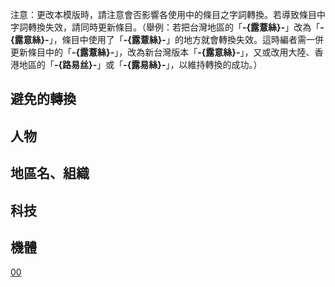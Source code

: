 {{CGroupH|name=Gundam00|desc=機動戰士GUNDAM00}}<noinclude>
[[Category:ACG公共轉換組模板|{{SUBPAGENAME}}]][[Category:GUNDAM 00| ]][[Category:GUNDAM|00]]

注意：更改本模版時，請注意會否影響各使用中的條目之字詞轉換。若導致條目中字詞轉換失效，請同時更新條目。（舉例：若把台灣地區的「'''-{露薏絲}-'''」改為「'''-{露意絲}-'''」，條目中使用了「'''-{露薏絲}-'''」的地方就會轉換失效。這時編者需一併更新條目中的「'''-{露薏絲}-'''」，改為新台灣版本「'''-{露意絲}-'''」，又或改用大陸、香港地區的「'''-{路易丝}-'''」或「'''-{露易絲}-'''」，以維持轉換的成功。）

==避免的轉換==
</noinclude>
{{CNoteA|zh:GUNDAM 00; zh-hans:高达00; zh-tw:鋼彈00; zh-hk:高達00}}
{{CNoteA|zh-cn:天人; zh-tw:天上人; zh-hk:天人}}
{{CNoteA|zh:Gundam Meister; zh-cn:Gundam Meister; zh-tw:鋼彈尖兵; zh-hk:高達使者}}
{{CNoteA|zh:座天使Gundam Meister; zh-cn:座天使Gundam Meister; zh-tw:座天使鋼彈尖兵; zh-hk:斯洛尼高達使者}}
{{CNoteA|zh-cn:无差别; zh-tw:無差別; zh-hk:隨機}}<noinclude>

==人物==
</noinclude>
{{CNoteA|zh-cn:伊奥利亚; zh-tw:伊歐利亞; zh-hk:伊奧里亞}}
{{CNoteA|zh-cn:修罕贝格; zh-tw:修罕貝克; zh-hk:舒格堡}}
{{CNoteA|zh-cn:清英; zh-tw:塞耶; zh-hk:塞爾}}
{{CNoteA|zh-cn:索兰; zh-tw:索朗; zh-hk:索蘭}}
{{CNoteA|zh-cn:易卜拉欣; zh-tw:伊布拉欽; zh-hk:以巴謙}}
{{CNoteA|zh-cn:卡马尔; zh-tw:卡馬爾; zh-hk:卡馬爾}}
{{CNoteA|zh-cn:马杰利夫; zh-tw:馬吉利夫; zh-hk:馬捷利夫}}
{{CNoteA|zh-cn:洛克昂; zh-tw:洛克昂; zh-hk:洛奧}}
{{CNoteA|zh-cn:斯特拉托斯; zh-tw:史特拉托斯; zh-hk:史當斯}}
{{CNoteA|zh-cn:狄兰迪; zh-tw:狄蘭迪; zh-hk:狄蘭提}}
{{CNoteA|zh-cn:阿雷路亚; zh-tw:阿雷路亞; zh-hk:阿路耶}}
{{CNoteA|zh-cn:哈普提兹姆; zh-tw:帕普提茲姆; zh-hk:哈帝姆}}
{{CNoteA|zh-cn:哈雷路亚; zh-tw:哈雷路亞; zh-hk:哈路耶}}
{{CNoteA|zh-cn:实验体; zh-tw:受驗體; zh-hk:實驗體}}
{{CNoteA|zh-cn:提耶利亚; zh-tw:提耶利亞; zh-hk:迪尼亞}}
{{CNoteA|zh-cn:厄德; zh-tw:厄德; zh-hk:艾迪}}
{{CNoteA|zh-cn:诺列加; zh-tw:諾瑞加; zh-hk:洛尼嘉}}
{{CNoteA|zh-cn:克里斯蒂娜; zh-tw:克莉絲汀; zh-hk:姬絲汀娜}}
{{CNoteA|zh-cn:雪拉; zh-tw:席耶拉; zh-hk:西拉}}
{{CNoteA|zh-cn:菲尔特; zh-tw:菲特; zh-hk:菲特}}
{{CNoteA|zh-cn:格雷斯; zh-tw:葛瑞斯; zh-hk:古莉絲}}
{{CNoteA|zh-cn:拉塞; zh-tw:雷瑟; zh-hk:拉撒}}
{{CNoteA|zh-cn:艾恩; zh-tw:艾翁; zh-hk:埃昂}}
{{CNoteA|zh-cn:利希腾达尔; zh-tw:里西典達爾; zh-hk:利比達路}}
{{CNoteA|zh-cn:蔡利; zh-tw:傑利; zh-hk:祖力}}
{{CNoteA|zh-cn:伊恩; zh-tw:伊恩; zh-hk:以仁}}
{{CNoteA|zh-cn:瓦斯提; zh-tw:瓦斯提; zh-hk:華斯迪}}
{{CNoteA|zh-cn:乔伊斯; zh-tw:瓊斯; zh-hk:載思}}
{{CNoteA|zh-cn:莫雷诺; zh-tw:莫雷諾; zh-hk:摩連勞}}
{{CNoteA|zh-cn:亚历杭德罗; zh-tw:亞歷漢卓; zh-hk:亞歷山杜}}
{{CNoteA|zh-cn:科纳; zh-tw:科納; zh-hk:高拿}}
{{CNoteA|zh-cn:特里尼迪; zh-tw:崔尼提; zh-hk:東尼迪}}
{{CNoteA|zh-cn:米海尔; zh-tw:米歇爾; zh-hk:米凱魯}}
{{CNoteA|zh-cn:利邦兹; zh-tw:里朋斯; zh-hk:利保遜}}
{{CNoteA|zh-cn:阿尔马克; zh-tw:阿爾馬克; zh-hk:阿路瑪古}}
{{CNoteA|zh-cn:拉格纳; zh-tw:拉古納; zh-hk:拉古拿}}
{{CNoteA|zh-cn:哈维; zh-tw:哈維; zh-hk:夏維}}
{{CNoteA|zh-cn:格拉汉姆; zh-tw:葛拉漢; zh-hk:古萊哈姆}}
{{CNoteA|zh-cn:艾卡; zh-tw:耶卡; zh-hk:依卡}}
{{CNoteA|zh-cn:雷夫; zh-tw:雷夫; zh-hk:利斐}}
{{CNoteA|zh-cn:埃夫曼; zh-tw:艾夫曼; zh-hk:愛夫曼}}
{{CNoteA|zh-cn:霍华德; zh-tw:霍華德; zh-hk:侯活}}
{{CNoteA|zh-cn:梅森; zh-tw:梅森; zh-hk:馬遜}}
{{CNoteA|zh-cn:达利尔; zh-tw:戴瑞爾; zh-hk:達尼}}   
{{CNoteA|zh-cn:达奇; zh-tw:道奇; zh-hk:多治}}   
{{CNoteA|zh-cn:约书亚; zh-tw:約書亞; zh-hk:佐書亞}}   
{{CNoteA|zh-cn:爱德华兹; zh-tw:愛德華茲; zh-hk:愛德華茲}}   
{{CNoteA|zh-cn:布莱昂; zh-tw:布萊安; zh-hk:拜仁}}
{{CNoteA|zh-cn:斯泰格迈尔; zh-tw:施特格邁爾; zh-hk:石邁雅}}
{{CNoteA|zh-cn:卡内基; zh-tw:卡內基; zh-hk:卡拿基}}
{{CNoteA|zh-cn:约瑟夫; zh-tw:約瑟夫; zh-hk:祖樹富}}
{{CNoteA|zh-cn:史密斯; zh-tw:史密斯; zh-hk:史密夫}}
{{CNoteA|zh-cn:谢尔盖; zh-tw:謝爾蓋; zh-hk:撒基}}
{{CNoteA|zh-cn:斯米诺夫; zh-tw:斯米爾諾夫; zh-hk:施米洛夫}}
{{CNoteA|zh-cn:皮利斯; zh-tw:皮利斯; zh-hk:皮里斯}}
{{CNoteA|zh-cn:帕特里克; zh-tw:派屈克; zh-hk:柏齊}}
{{CNoteA|zh-cn:克拉萨瓦; zh-tw:克拉桑瓦; zh-hk:歌拉沙禾}}
{{CNoteA|zh-cn:卡蒂; zh-tw:卡蒂; zh-hk:嘉蒂}}
{{CNoteA|zh-cn:玛内金; zh-tw:馬涅欽; zh-hk:縵尼琨}}
{{CNoteA|zh-cn:阿里; zh-tw:阿里; zh-hk:亞里}}
{{CNoteA|zh-cn:阿尔; zh-tw:亞爾; zh-hk:艾露}}
{{CNoteA|zh-cn:萨谢斯; zh-tw:沙瑟斯; zh-hk:撒祖斯}}
{{CNoteA|zh-cn:玛丽娜; zh-tw:瑪莉娜; zh-hk:瑪莉娜}}
{{CNoteA|zh-cn:伊斯梅尔; zh-tw:伊士麥; zh-hk:伊斯梅爾}}
{{CNoteA|zh-cn:席琳; zh-tw:希琳; zh-hk:珍妮}}
{{CNoteA|zh-cn:巴弗提亚尔; zh-tw:巴夫提亞爾; zh-hk:巴布迪札}}
{{CNoteA|zh-cn:马苏德; zh-tw:馬蘇德; zh-hk:馬示德}}
{{CNoteA|zh-cn:拉赫马迪; zh-tw:拉夫邁迪; zh-hk:立瑪帝}}
{{CNoteA|zh-cn:克罗斯洛德; zh-tw:克洛斯羅德; zh-hk:確士路}}
{{CNoteA|zh-cn:路易丝; zh-tw:露意絲; zh-hk:露易絲}}
{{CNoteA|zh-cn:哈勒维; zh-tw:哈利維; zh-hk:夏利雲}}
{{CNoteA|zh-cn:里捷涅; zh-tw:利傑尼; zh-hk:偉真拿}}
{{CNoteA|zh-cn:雷杰塔; zh-tw:瑞傑塔; zh-hk:來傑佗}}
{{CNoteA|zh-cn:米雷娜; zh-tw:蜜蕾娜; zh-hk:妙麗娜}}
{{CNoteA|zh-cn:琳达; zh-tw:琳達; zh-hk:蓮達}}
{{CNoteA|zh-cn:玛利; zh-tw:瑪莉; zh-hk:瑪莉}}
{{CNoteA|zh-cn:帕法西; zh-tw:帕法西; zh-hk:珀華詩}}
{{CNoteA|zh-cn:安德列; zh-tw:安德列; zh-hk:安柱}}
{{CNoteA|zh-cn:凯利; zh-tw:蓋瑞; zh-hk:基利}}
{{CNoteA|zh-cn:比亚基; zh-tw:比亞吉; zh-hk:比亞治}}
{{CNoteA|zh-cn:明中尉; zh-tw:米中尉; zh-hk:明中尉}}
{{CNoteA|zh-cn:艾纽; zh-tw:艾紐; zh-hk:艾燎}}
{{CNoteA|zh-cn:雷特纳尔; zh-tw:利特納; zh-hk:衛端拿}}
{{CNoteA|zh-cn:里维夫; zh-tw:里凡穆; zh-hk:利維復}}
{{CNoteA|zh-cn:里维尔; zh-tw:利華弗; zh-hk:利維恢}}
{{CNoteA|zh-cn:布林格; zh-tw:布林格; zh-hk:佈榮}}
{{CNoteA|zh-cn:斯特比提; zh-tw:史塔比迪; zh-hk:司德庇定}}
{{CNoteA|zh-cn:希林格; zh-tw:希林格; zh-hk:曉寧}}
{{CNoteA|zh-cn:凯尔; zh-tw:凱爾; zh-hk:恪雅}}
{{CNoteA|zh-cn:迪梵; zh-tw:狄華因; zh-hk:迪梵}}
{{CNoteA|zh-cn:诺瓦; zh-tw:諾瓦; zh-hk:諾華}}
{{CNoteA|zh-cn:庞格; zh-tw:龐格; zh-hk:鵬}}
{{CNoteA|zh-cn:赫丘利; zh-tw:赫丘利; zh-hk:海格利}}
{{CNoteA|zh-cn:荷马; zh-tw:荷馬; zh-hk:賀馬}}
{{CNoteA|zh-cn:艾伯; zh-tw:艾伯; zh-hk:阿巴}}
{{CNoteA|zh-cn:林特; zh-tw:林特; zh-hk:連特}}
{{CNoteA|zh-cn:吉尼; zh-tw:吉尼; zh-hk:子甯}}
{{CNoteA|zh-cn:克劳斯; zh-tw:克勞斯; zh-hk:古拉斯}}
{{CNoteA|zh-cn:葛拉德; zh-tw:葛拉德; zh-hk:恪立}}
{{CNoteA|zh-cn:艾米利欧; zh-tw:艾米利歐; zh-hk:艾密利奧}}
{{CNoteA|zh-cn:雷比西; zh-tw:雷比西; zh-hk:禮比思}}
{{CNoteA|zh-cn:笛卡尔;zh-tw:笛卡兒; zh-hk:迪卡杜}}
{{CNoteA|zh-cn:沙曼;zh-tw:雪曼; zh-hk:沙曼}}<noinclude>

==地區名、組織==
</noinclude>
{{CNoteA|zh-cn:地球联邦; zh-tw:地球聯邦; zh-hk:地球聯邦}}
{{CNoteA|zh-cn:联合国; zh-tw:聯合國; zh-hk:聯合國}}
{{CNoteA|zh-cn:联合; zh-tw:聯合; zh-hk:聯邦}}
{{CNoteA|zh-cn:新欧洲共同体; zh-tw:新歐洲共同體; zh-hk:新歐盟}}
{{CNoteA|zh-cn:阿扎迪斯坦; zh-tw:阿札迪斯坦; zh-hk:阿扎迪斯坦}}
{{CNoteA|zh-cn:库尔吉斯; zh-tw:庫爾吉斯; zh-hk:古路捷斯}}
{{CNoteA|zh-cn:塔利比亚; zh-tw:塔利比亞; zh-hk:塔利比}}
{{CNoteA|zh-cn:莫拉利亚; zh-tw:摩拉利亞; zh-hk:摩拉尼亞}}
{{CNoteA|zh-cn:真爱尔兰共和军; zh-tw:真愛爾蘭共和軍; zh-hk:真愛爾蘭共和軍}}
{{CNoteA|zh:La Edenra; zh-tw:拉·伊甸拉; zh-hk:拉·伊甸}}
{{CNoteA|zh:GUNDAM調查隊; zh-cn:高达调查队; zh-tw:鋼彈調查隊; zh-hk:高達專責調查隊伍}}
{{CNoteA|zh:Overflags; zh-cn:超越旗帜式;zh-tw:超限旗幟部隊; zh-hk:超限布勒部隊（Overflags）}}
{{CNoteA|zh:旗幟戰鬥員; zh-cn:旗帜战斗员; zh-tw:旗幟戰鬥員; zh-hk:布勒戰士}}
{{CNoteA|zh:「Trinity」; zh-cn:「特里尼迪」; zh-tw:「崔尼提」; zh-hk:「東尼迪小隊」}}
{{CNoteA|zh:Trinity; zh-cn:特里尼迪; zh-tw:崔尼提; zh-hk:東尼迪}}
{{CNoteA|zh-cn:超人机关; zh-tw:超兵機關; zh-hk:超人機關}}
{{CNoteA|zh-cn:Iris公司; zh-tw:艾利斯公司; zh-hk:彩虹女神兵工廠}}
{{CNoteA|zh-cn:艾奥瓦; zh-tw:愛荷華; zh-hk:愛荷華}}
{{CNoteA|zh-cn:弗吉尼亚; zh-tw:維吉尼亞; zh-hk:維珍尼亞}}
{{CNoteA|zh-cn:伊利诺伊; zh-tw:伊利諾; zh-hk:伊利諾伊}}
{{CNoteA|zh-cn:变革者; zh-tw:變革者; zh-hk:變革者}}
{{CNoteA|zh-cn:纯源; zh-tw:純源; zh-hk:卡達隆}}<noinclude>

==科技==
</noinclude>
{{CNoteA|zh:Veda; zh-cn:维达; zh-tw:吠陀; zh-hk:韋達}}
{{CNoteA|zh-cn:轨道电梯; zh-tw:軌道電梯; zh-hk:軌道電梯}}
{{CNoteA|zh-cn:E-碳; zh-tw:E-碳纖維; zh-hk:E-碳素}}
{{CNoteA|zh:TD Blanket; zh-hk:TD包圍組件}}
{{CNoteA|zh:機動堡壘; zh-hk:機動裝甲}}
{{CNoteA|zh:線性; zh-hk:磁懸浮}}
{{CNoteA|zh:線性列車; zh-hk:磁懸浮列車}}
{{CNoteA|zh-cn:炮; zh-tw:炮; zh-hk:炮}}
{{CNoteA|zh-cn:火箭炮; zh-tw:火箭炮; zh-hk:大炮}}
{{CNoteA|zh-cn:轰击模式; zh-tw:重火力模式; zh-hk:轟擊模式}}
{{CNoteA|zh:粒子束; zh-cn:粒子束; zh-tw:光束; zh-hk:鐳射}}
{{CNoteA|zh:雷射; zh-cn:雷射; zh-tw:雷射; zh-hk:激光}}
{{CNoteA|zh-cn:容器; zh-tw:電容器; zh-hk:容器}}
{{CNoteA|zh-cn:儲藏槽; zh-tw:儲藏槽; zh-hk:儲藏器}}
{{CNoteA|zh-cn:Memento Mori; zh-tw:死兆炮; zh-hk:Memento Mori}}
{{CNoteA|zh-cn:翼狀; zh-tw:鰭片; zh-hk:翼狀}}
<noinclude>

==機體==
</noinclude>
{{CNoteA|zh:GUNDAM;zh-hans:高达;zh-hk:高達;zh-tw:鋼彈;}}
{{CNoteA|zh:0 GUNDAM;zh-hans:0高达;zh-hk:0高達;zh-tw:0鋼彈;}}
{{CNoteA|zh:1 GUNDAM;zh-hans:1高达;zh-hk:1高達;zh-tw:1鋼彈;}}
{{CNoteA|zh:1.5 GUNDAM;zh-hans:1.5高达;zh-hk:1.5高達;zh-tw:1.5鋼彈;}}
{{CNoteA|zh:能天使GUNDAM;zh-cn:能天使高达;zh-tw:能天使鋼彈;zh-hk:高達艾斯亞;}}
{{CNoteA|zh:GUNDAM艾斯亞;zh-cn:能天使高达;zh-tw:能天使鋼彈;zh-hk:高達艾斯亞;}}
{{CNoteA|zh:力天使GUNDAM;zh-cn:力天使高达;zh-tw:力天使鋼彈;zh-hk:高達戴勒米;}}
{{CNoteA|zh:GUNDAM戴勒米;zh-cn:力天使高达;zh-tw:力天使鋼彈;zh-hk:高達戴勒米;}}
{{CNoteA|zh:主天使GUNDAM;zh-cn:主天使高达;zh-tw:主天使鋼彈;zh-hk:高達基里昂斯;}}
{{CNoteA|zh:GUNDAM基里昂斯;zh-cn:主天使高达;zh-tw:主天使鋼彈;zh-hk:高達基里昂斯;}}
{{CNoteA|zh:德天使GUNDAM;zh-cn:德天使高达;zh-tw:德天使鋼彈;zh-hk:高達華塞亞;}}
{{CNoteA|zh:GUNDAM華塞亞;zh-cn:德天使高达;zh-tw:德天使鋼彈;zh-hk:高達華塞亞;}}
{{CNoteA|zh:中性GUNDAM;zh-cn:纳德雷高达;zh-tw:中性鋼彈;zh-hk:高達納多尼;}}
{{CNoteA|zh:GUNDAM納多尼;zh-cn:纳德雷高达;zh-tw:中性鋼彈;zh-hk:高達納多尼;}}
{{CNoteA|zh:座天使GUNDAM一型;zh-cn:座天使高达一型;zh-tw:座天使鋼彈一型;zh-hk:高達斯洛尼一型;}}
{{CNoteA|zh:座天使GUNDAM二型;zh-cn:座天使高达二型;zh-tw:座天使鋼彈二型;zh-hk:高達斯洛尼二型;}}
{{CNoteA|zh:座天使GUNDAM三型;zh-cn:座天使高达三型;zh-tw:座天使鋼彈三型;zh-hk:高達斯洛尼三型;}}
{{CNoteA|zh:座天使GUNDAM;zh-cn:座天使高达;zh-tw:座天使鋼彈;zh-hk:高達斯洛尼;}}
{{CNoteA|zh:GUNDAM斯洛尼;zh-cn:座天使高达;zh-tw:座天使鋼彈;zh-hk:高達斯洛尼;}}
{{CNoteA|zh-cn:GN武装战机;zh-tw:GN武裝戰機;zh-hk:GN裝甲（機體）;}}
{{CNoteA|zh-cn:联络机;zh-tw:連絡機;zh-hk:聯絡機;}}
{{CNoteA|zh-cn:集装箱;zh-tw:貨櫃;zh-hk:裝集箱;}}
{{CNoteA|zh-cn:强袭集装箱;zh-tw:突襲用貨櫃;zh-hk:突擊用裝集箱;}}
{{CNoteA|zh-cn:Fang;zh-tw:獠牙;zh-hk:浮游炮;}}
{{CNoteA|zh:Bit; zh-cn:單元; zh-tw:位元; zh-hk:單元}}
{{CNoteA|zh-cn:旗帜式改;zh-tw:旗幟式改;zh-hk:布勒改;}}
{{CNoteA|zh-cn:旗帜式; zh-tw:旗幟式; zh-hk:布勒}}
{{CNoteA|zh-cn:超越旗帜式; zh-tw:超限旗幟式; zh-hk:超限布勒}}
{{CNoteA|zh-cn:实训式; zh-tw:實訓式; zh-hk:維度}}
{{CNoteA|zh-cn:制定式; zh-tw:制定式; zh-hk:依拉古頓}}
{{CNoteA|zh-cn:指挥官型制定式; zh-tw:指揮官型制定式; zh-hk:依拉古頓指揮官型}}
{{CNoteA|zh-cn:暴徒式; zh-tw:暴徒式; zh-hk:凱里昂}}
{{CNoteA|zh-cn:阿格利沙; zh-tw:亞格利莎; zh-hk:阿古力沙}}
{{CNoteA|zh-cn:阿里·阿尔·萨谢斯专用AEU制定式; zh-tw:阿里·亞爾·沙瑟斯專用AEU制定式; zh-hk:亞里·艾露·撒祖斯專用依拉古頓}}
{{CNoteA|zh-cn:铁人; zh-tw:鐵人式; zh-hk:鐵人}}
{{CNoteA|zh-cn:长鼻式; zh-tw:長鼻式; zh-hk:闇虎}}
{{CNoteA|zh:正義女神GUNDAM; zh-cn:正义女神高达; zh-tw:正義女神鋼彈; zh-hk:高達艾多利亞}}
{{CNoteA|zh:GUNDAM艾多利亞; zh-cn:正义女神高达; zh-tw:正義女神鋼彈; zh-hk:高達艾多利亞}}
{{CNoteA|zh:星水女神GUNDAM; zh-cn:星水女神高达; zh-tw:星水女神鋼彈; zh-hk:高達沙達路}}
{{CNoteA|zh:GUNDAM沙達路; zh-cn:星水女神高达; zh-tw:星水女神鋼彈; zh-hk:高達沙達路}}
{{CNoteA|zh:戰車女神GUNDAM; zh-cn:战车女神高达; zh-tw:戰車女神鋼彈; zh-hk:高達艾寶荷}}
{{CNoteA|zh:GUNDAM艾寶荷; zh-cn:战车女神高达; zh-tw:戰車女神鋼彈; zh-hk:高達艾寶荷}}
{{CNoteA|zh:審判女神GUNDAM; zh-cn:审判女神高达; zh-tw:審判女神鋼彈; zh-hk:高達普雷頓}}
{{CNoteA|zh:GUNDAM普雷頓; zh-cn:审判女神高达; zh-tw:審判女神鋼彈; zh-hk:高達普雷頓}}
{{CNoteA|zh:月之女神GUNDAM; zh-cn:月之女神高达; zh-tw:月之女神鋼彈; zh-hk:高達阿提密}}
{{CNoteA|zh:GUNDAM阿提密; zh-cn:月之女神高达; zh-tw:月之女神鋼彈; zh-hk:高達阿提密}}
{{CNoteA|zh:秘天使GUNDAM; zh-cn:秘天使高达; zh-tw:秘天使鋼彈; zh-hk:高達拉結爾}}
{{CNoteA|zh:GUNDAM拉結爾; zh-cn:秘天使高达; zh-tw:秘天使鋼彈; zh-hk:高達拉結爾}}
{{CNoteA|zh-cn:集装箱运输机; zh-tw:裝載運輸機; zh-hk:裝集箱運輸機}}
{{CNoteA|zh-cn:突袭用集装箱运输机; zh-tw:強襲裝載運輸機; zh-hk:突擊用裝集箱運輸機}}
{{CNoteA|zh-cn:弗吉尼亚级; zh-tw:維吉尼亞級; zh-hk:維珍尼亞級}}
{{CNoteA|zh-cn:法统式; zh-tw:法統式; zh-hk:法統}}
{{CNoteA|zh-cn:水虿式; zh-tw:水蠆式; zh-hk:水蠆}}
{{CNoteA|zh-cn:飞蟒式; zh-tw:飛蟒式; zh-hk:飛蟒}}
{{CNoteA|zh-cn:哮兽式; zh-tw:哮獸式; zh-hk:哮獸}}
{{CNoteA|zh-cn:甲虫式; zh-tw:甲蟲式; zh-hk:甲蟲}}
{{CNoteA|zh-cn:监视者座天使; zh-tw:監視者座天使; zh-hk:監視者斯洛尼}}
{{CNoteA|zh-cn:厄运式; zh-tw:厄運式; zh-hk:GN-X}}
{{CNoteA|zh-cn:阿尔瓦特雷; zh-tw:阿爾瓦特雷; zh-hk:艾法陀}}
{{CNoteA|zh-cn:阿尔瓦隆; zh-tw:阿爾瓦亞隆; zh-hk:艾華琅}}
{{CNoteA|zh:智天使GUNDAM; zh-cn:智天使高达; zh-tw:智天使鋼彈; zh-hk:基路迪高達}}
{{CNoteA|zh:GUNDAM基路迪; zh-cn:智天使高达; zh-tw:智天使鋼彈; zh-hk:基路迪高達}}
{{CNoteA|zh:墮天使GUNDAM; zh-cn:堕天使高达; zh-tw:墮天使鋼彈; zh-hk:艾里昂斯高達}}
{{CNoteA|zh:GUNDAM艾里昂斯; zh-cn:堕天使高达; zh-tw:墮天使鋼彈; zh-hk:艾里昂斯高達}}
{{CNoteA|zh:熾天使GUNDAM; zh-cn:炽天使高达; zh-tw:熾天使鋼彈; zh-hk:舒拉華高達}}
{{CNoteA|zh:GUNDAM舒拉華; zh-cn:炽天使高达; zh-tw:熾天使鋼彈; zh-hk:舒拉華高達}}
{{CNoteA|zh:天使長GUNDAM; zh-cn:天使长高达; zh-tw:天使長鋼彈; zh-hk:舒拉法高達}}
{{CNoteA|zh:GUNDAM舒拉法; zh-cn:天使长高达; zh-tw:天使長鋼彈; zh-hk:舒拉法高達}}
{{CNoteA|zh:00 GUNDAM; zh-cn:00高达; zh-tw:00鋼彈; zh-hk:00高達}}
{{CNoteA|zh:權天使GUNDAM; zh-cn:权天使高达; zh-tw:權天使鋼彈; zh-hk:阿皆以高達}}
{{CNoteA|zh:阿皆以GUNDAM; zh-cn:权天使高达; zh-tw:權天使鋼彈; zh-hk:阿皆以高達}}
{{CNoteA|zh:獵兵型權天使GUNDAM; zh-cn:猎兵型权天使高达; zh-tw:驅逐型權天使鋼彈; zh-hk:獵兵型阿皆以高達}}
{{CNoteA|zh:驅逐型權天使GUNDAM; zh-cn:猎兵型权天使高达; zh-tw:驅逐型權天使鋼彈; zh-hk:獵兵型阿皆以高達}}
{{CNoteA|zh:獵兵型阿皆以GUNDAM; zh-cn:猎兵型权天使高达; zh-tw:驅逐型權天使鋼彈; zh-hk:獵兵型阿皆以高達}}
{{CNoteA|zh:利保安; zh-cn:再生; zh-tw:再生; zh-hk:再生}}
{{CNoteA|zh-cn:先驱式; zh-tw:先驅式; zh-hk:Ahead}}
{{CNoteA|zh-cn:三叶虫式; zh-tw:三葉蟲式; zh-hk:驂爐鱉}}
{{CNoteA|zh-cn:磨修罗生; zh-tw:豪傑式; zh-hk:磨修羅生}}
{{CNoteA|zh-cn:加迪萨; zh-tw:加迪薩; zh-hk:加迪沙}}
{{CNoteA|zh-cn:恩普拉斯; zh-tw:恩普拉斯; zh-hk:安倍斯}}
{{CNoteA|zh-cn:统御式; zh-tw:統御式; zh-hk:域能特}}
{{CNoteA|zh-cn:自动机器人; zh-tw:自動機器人; zh-hk:自動機械人}} 
{{CNoteA|zh-cn:工程机器人; zh-tw:工程機器人; zh-hk:工作吊機}}
{{CNoteA|zh:獵犬GUNDAM; zh-cn:猎犬高达; zh-tw:鎮魂犬鋼彈; zh-hk:獵犬高達}}
{{CNoteA|zh:鎮魂犬GUNDAM; zh-cn:猎犬高达; zh-tw:鎮魂犬鋼彈; zh-hk:獵犬高達}}
{{CNoteA|zh-cn:加迪拉萨;zh-tw:加迪拉薩; zh-hk:迦迪拉撒}}
{{CNoteA|zh:獄天使GUNDAM; zh-cn:狱天使高达; zh-tw:獄天使鋼彈; zh-hk:高達沙巴尼亞}}
{{CNoteA|zh:GUNDAM沙巴尼亞; zh-cn:狱天使高达; zh-tw:獄天使鋼彈; zh-hk:高達沙巴尼亞}}
{{CNoteA|zh:妖天使GUNDAM; zh-cn:妖天使高达; zh-tw:妖天使鋼彈; zh-hk:高達哈魯托}}
{{CNoteA|zh:GUNDAM哈魯托; zh-cn:妖天使高达; zh-tw:妖天使鋼彈; zh-hk:高達哈魯托}}
{{CNoteA|zh:療天使GUNDAM; zh-cn:疗天使高达; zh-tw:療天使鋼彈; zh-hk:拉斐爾高達}}
{{CNoteA|zh:拉斐爾GUNDAM; zh-cn:疗天使高达; zh-tw:療天使鋼彈; zh-hk:拉斐爾高達}}
{{CNoteA|zh:GN弓兵戰機; zh-cn:GN弓兵; zh-tw:GN弓兵戰機; zh-hk:GN射手}}
{{CNoteA|zh:弓兵型; zh-cn:弓兵型; zh-tw:弓兵型; zh-hk:射手型}}
{{CNoteA|zh-cn:00 Raiser; zh-tw:00強化模組; zh-hk:00 Raiser}}
{{CNoteA|zh-cn:0 Raiser; zh-tw:0強化戰機; zh-hk:0 Raiser}}
{{CNoteA|zh-cn:巨蜥型座天使式; zh-tw:巨蜥型座天使式; zh-hk:斯洛尼巨蜥型}}
{{CNoteA|zh-cn:勇气式;zh-tw:勇者式; zh-hk:布雷夫}} <noinclude>
</noinclude>{{CGroupF}}
